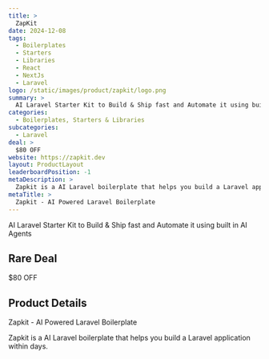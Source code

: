 ```yaml
---
title: >
  ZapKit
date: 2024-12-08
tags:
  - Boilerplates
  - Starters
  - Libraries
  - React
  - NextJs
  - Laravel
logo: /static/images/product/zapkit/logo.png
summary: >
  AI Laravel Starter Kit to Build & Ship fast and Automate it using built in AI Agents
categories:
  - Boilerplates, Starters & Libraries
subcategories:
  - Laravel
deal: >
  $80 OFF
website: https://zapkit.dev
layout: ProductLayout
leaderboardPosition: -1
metaDescription: >
  Zapkit is a AI Laravel boilerplate that helps you build a Laravel application within days.
metaTitle: >
  Zapkit - AI Powered Laravel Boilerplate
---
```

AI Laravel Starter Kit to Build & Ship fast and Automate it using built in AI Agents

## Rare Deal

$80 OFF

## Product Details

Zapkit - AI Powered Laravel Boilerplate

Zapkit is a AI Laravel boilerplate that helps you build a Laravel application within days.
